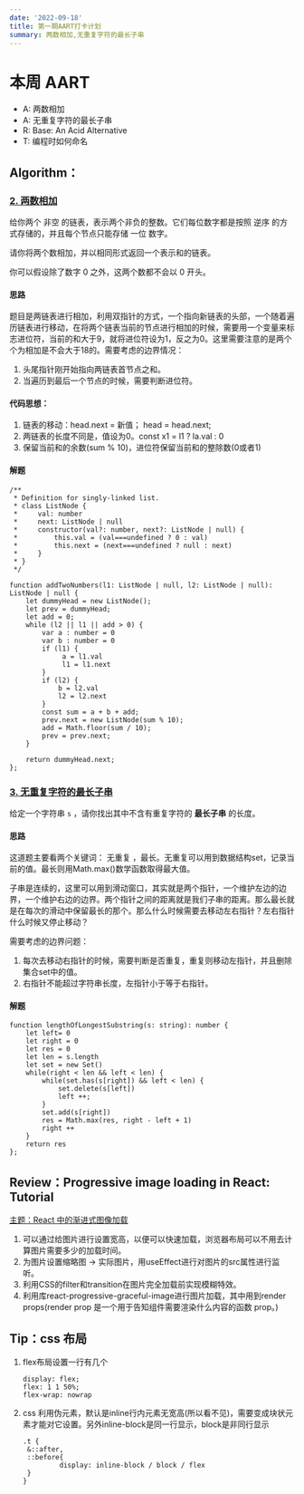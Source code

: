 ```yaml
---
date: '2022-09-18'
title: 第一期AART打卡计划
summary: 两数相加,无重复字符的最长子串
---
```


# 本周 AART

- A: 两数相加
- A: 无重复字符的最长子串
- R: Base: An Acid Alternative
- T: 编程时如何命名

## Algorithm：

### [2. 两数相加](https://leetcode.cn/problems/add-two-numbers/)

给你两个 非空 的链表，表示两个非负的整数。它们每位数字都是按照 逆序 的方式存储的，并且每个节点只能存储 一位 数字。

请你将两个数相加，并以相同形式返回一个表示和的链表。

你可以假设除了数字 0 之外，这两个数都不会以 0 开头。

#### 思路

题目是两链表进行相加，利用双指针的方式，一个指向新链表的头部，一个随着遍历链表进行移动，在将两个链表当前的节点进行相加的时候，需要用一个变量来标志进位符，当前的和大于9，就将进位符设为1，反之为0。这里需要注意的是两个个为相加是不会大于18的。需要考虑的边界情况：

1. 头尾指针刚开始指向两链表首节点之和。
2. 当遍历到最后一个节点的时候，需要判断进位符。

#### 代码思想：

1. 链表的移动：head.next = 新值； head = head.next;
2. 两链表的长度不同是，值设为0。const x1 = l1 ? la.val : 0
3. 保留当前和的余数(sum % 10)，进位符保留当前和的整除数(0或者1)

#### 解题

```
/**
 * Definition for singly-linked list.
 * class ListNode {
 *     val: number
 *     next: ListNode | null
 *     constructor(val?: number, next?: ListNode | null) {
 *         this.val = (val===undefined ? 0 : val)
 *         this.next = (next===undefined ? null : next)
 *     }
 * }
 */

function addTwoNumbers(l1: ListNode | null, l2: ListNode | null): ListNode | null {
    let dummyHead = new ListNode();
    let prev = dummyHead;
    let add = 0;
    while (l2 || l1 || add > 0) {
        var a : number = 0
        var b : number = 0
        if (l1) {
             a = l1.val
             l1 = l1.next
        }
        if (l2) {
            b = l2.val
            l2 = l2.next
        }
        const sum = a + b + add;
        prev.next = new ListNode(sum % 10);
        add = Math.floor(sum / 10);
        prev = prev.next;
    }

    return dummyHead.next;
};
```

### [3. 无重复字符的最长子串](https://leetcode.cn/problems/longest-substring-without-repeating-characters/)

给定一个字符串 `s` ，请你找出其中不含有重复字符的 **最长子串** 的长度。

#### 思路

这道题主要看两个关键词： 无重复 ，最长。无重复可以用到数据结构set，记录当前的值。最长则用Math.max()数学函数取得最大值。

子串是连续的，这里可以用到滑动窗口，其实就是两个指针，一个维护左边的边界，一个维护右边的边界。两个指针之间的距离就是我们子串的距离。那么最长就是在每次的滑动中保留最长的那个。那么什么时候需要去移动左右指针？左右指针什么时候又停止移动？

需要考虑的边界问题：

1. 每次去移动右指针的时候，需要判断是否重复，重复则移动左指针，并且删除集合set中的值。
2. 右指针不能超过字符串长度，左指针小于等于右指针。

#### 解题

```
function lengthOfLongestSubstring(s: string): number {
    let left= 0
    let right = 0
    let res = 0
    let len = s.length
    let set = new Set()
    while(right < len && left < len) {
        while(set.has(s[right]) && left < len) {
            set.delete(s[left])
            left ++;
        }
        set.add(s[right])
        res = Math.max(res, right - left + 1)
        right ++
    }
    return res
};
```

## Review：Progressive image loading in React: Tutorial

[主题：React 中的渐进式图像加载](https://blog.logrocket.com/progressive-image-loading-react-tutorial/)

1. 可以通过给图片进行设置宽高，以便可以快速加载，浏览器布局可以不用去计算图片需要多少的加载时间。
2. 为图片设置缩略图 -> 实际图片，用useEffect进行对图片的src属性进行监听。
3. 利用CSS的filter和transition在图片完全加载前实现模糊特效。
4. 利用库react-progressive-graceful-image进行图片加载，其中用到render props(render prop 是一个用于告知组件需要渲染什么内容的函数 prop。)

## Tip：css 布局

1. flex布局设置一行有几个

   ```
   display: flex;
   flex: 1 1 50%;
   flex-wrap: nowrap
   ```

2. css 利用伪元素，默认是inline行内元素无宽高(所以看不见)，需要变成块状元素才能对它设置。另外inline-block是同一行显示，block是非同行显示

   ```
   .t {
   	&::after,
   	::before{
   			display: inline-block / block / flex
   	}
   }
   ```

   